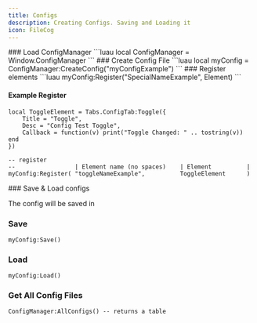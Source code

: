```yaml
---
title: Configs
description: Creating Configs. Saving and Loading it
icon: FileCog
---
```




<Steps>

<Step>
### Load ConfigManager
```luau
local ConfigManager = Window.ConfigManager
```
</Step>


<Step>
### Create Config File
```luau
local myConfig = ConfigManager:CreateConfig("myConfigExample")
```
</Step>


<Step>
### Register elements
```luau
myConfig:Register("SpecialNameExample", Element)
```

#### Example Register
```luau
local ToggleElement = Tabs.ConfigTab:Toggle({
    Title = "Toggle",
    Desc = "Config Test Toggle",
    Callback = function(v) print("Toggle Changed: " .. tostring(v)) end
})

-- register
--                 | Element name (no spaces)    | Element          |
myConfig:Register( "toggleNameExample",          ToggleElement      )
```
</Step>


<Step>
### Save & Load configs

The config will be saved in
<Files>
    <Folder name="{yourExecutor}" defaultOpen>
        <Folder name="Workspace" defaultOpen>
            <Folder name="WindUI" defaultOpen>
                <Folder name="{yourFolderName: Window.Folder}" defaultOpen>
                    <Folder name="config" defaultOpen>
                        <File name="myConfigExample.json" />
                    </Folder>
                </Folder>
            </Folder>
        </Folder>
    </Folder>
</Files>

### Save
```luau
myConfig:Save()
```
### Load
```luau
myConfig:Load()
```

### Get All Config Files
```luau
ConfigManager:AllConfigs() -- returns a table
```

</Step>

</Steps>
